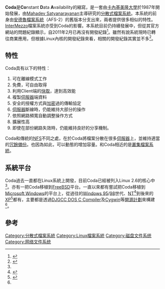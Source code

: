 {{Otheruses|Coda (消歧義)}}
{{noteTA|G1=IT}}
'''Coda'''是'''Co'''nstant '''D'''ata '''A'''vailability的縮寫，是一套由[[卡內基美隆大學|卡內基美隆大學]]於1987年開始發展，由[[Mahadev_Satyanarayanan|Mahadev Satyanarayanan]]主導研究的[[分散式檔案系統|分散式檔案系統]]。本系統的前身由[[安德魯檔案系統|安德魯檔案系統]]（AFS-2）的舊版本分支出來，兩者提供很多相似的特性。[[InterMezzo|InterMezzo]]檔案系統亦受到Coda的影響。本系統目前仍持續發展中，但從其官方網站的問題紀錄顯示，自2011年2月已再沒有開發紀錄<ref name=official>{{cite web |url=http://www.coda.cs.cmu.edu/trac/ticket/1680 |title=Coda File System: Ticket #1680 (new defect): Venus mount problems |date=2011-02-22 |accessdate=2014-09-24 |archive-url=https://web.archive.org/web/20160411073538/http://www.coda.cs.cmu.edu/trac/ticket/1680 |archive-date=2016-04-11 |dead-url=yes }}</ref>。雖然有說系統現時已轉往商業應用，但根據Linux內核的開發紀錄來看，相關的開發紀錄其實並不多<ref name="linux_log">{{cite web|url=https://git.kernel.org/cgit/linux/kernel/git/stable/linux-stable.git/log/fs/coda/coda_linux.c|title=Linux-2.6.12-rc2|date=2014-08-08|accessdate=2014-09-24|archive-date=2016-04-11|archive-url=https://web.archive.org/web/20160411073547/https://git.kernel.org/cgit/linux/kernel/git/stable/linux-stable.git/log/fs/coda/coda_linux.c|dead-url=no}}</ref>。

== 特性 ==
Coda具有以下的特性：
# 可在離線模式工作
# 免費，可自由取得
# 利用Client端的[[快取|快取]]，達到高效能
# 複製[[伺服器|伺服器]]端資料
# 安全的授權方式與[[加密|加密]]過的傳輸協定
# [[伺服器|伺服器]]斷線時，仍能維持大部分的操作
# 依照網路頻寬自動調整操作方式
# 擴展性高
# 即使在部份網路失效時，仍能維持良好的分享機制。

Coda和傳統的[[NFS|NFS]]不同之處，在於Coda將檔案分散在很多[[伺服器|伺服器]]上，並維持適當的[[冗餘備份|冗餘備份]]。也因為如此，可以動態的增加容量。和Coda相近的是[[叢集檔案系統|叢集檔案系統]]。

== 系統平台 ==
Coda過去一直都在Linux系統上開發，目前Coda已經被列入Linux 2.6的核心中<ref name="linux_log" />。亦有一把Coda移植到[[FreeBSD|FreeBSD]]平台。一直以來都有嘗試把Coda移植到[[Microsoft_Windows|Microsoft Windows]]的平台上，從過往的[[Windows_95|Windows 95]]/[[Windows_98|98]]世代、[[Windows_NT|NT]]<ref name="acm_coda_ms_port">{{cite journal|url=http://portal.acm.org/citation.cfm?id=1268738|title=Porting the coda file system to windows|journal=Proceedings of the annual conference on USENIX Annual Technical Conference|year=1999|page=30|author=Braam, P. J. et al.|publisher=USENIX Association|accessdate=2009-04-15|language=en}}</ref>到後來的[[Windows_XP|XP]]<ref name="cmu_msxp_support">{{cite web|url=http://www.coda.cs.cmu.edu/windowsnt.html|title=Coda Support for Windows XP|language=en|accessdate=2009-04-15|archive-date=2012-05-09|archive-url=https://www.webcitation.org/67XTbfwDf?url=http://www.coda.cs.cmu.edu/windowsnt.html|dead-url=yes}}</ref>都有，主要都是透過[[DJGCC_DOS_C_Compiler|DJGCC DOS C Compiler]]及[[Cygwin|Cygwin]]等[[開源計劃|開源計劃]]來構建<ref name="acm_coda_ms_port"/>。

== 參考 ==
{{reflist}}

{{Filesystem}}

[[Category:分散式檔案系統|Category:分散式檔案系統]]
[[Category:Linux檔案系統|Category:Linux檔案系統]]
[[Category:磁盘文件系统|Category:磁盘文件系统]]
[[Category:网络文件系统|Category:网络文件系统]]
